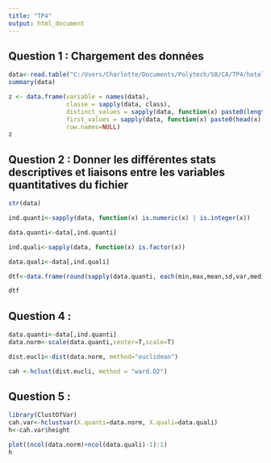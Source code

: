 ```yaml
---
title: "TP4"
output: html_document
---
```


## Question 1 : Chargement des données
```r
data<-read.table("C:/Users/Charlotte/Documents/Polytech/S8/CA/TP4/hotel.txt",header=TRUE,sep=",")
summary(data)
```
```r
z <- data.frame(variable = names(data), 
                classe = sapply(data, class), 
                distinct_values = sapply(data, function(x) paste0(length(unique(x)))),
                first_values = sapply(data, function(x) paste0(head(x)[1:4], collapse=',')),
                row.names=NULL)
z

```

## Question 2 : Donner les différentes stats descriptives et liaisons entre les variables quantitatives du fichier
```r
str(data)
```

```r
ind.quanti<-sapply(data, function(x) is.numeric(x) | is.integer(x))

data.quanti<-data[,ind.quanti]

ind.quali<-sapply(data, function(x) is.factor(x))

data.quali<-data[,ind.quali]
```

```r
dtf<-data.frame(round(sapply(data.quanti, each(min,max,mean,sd,var,median,IQR)),2))

dtf
```






## Question 4 :
```r
data.quanti<-data[,ind.quanti]
data.norm<-scale(data.quanti,center=T,scale=T)

dist.eucli<-dist(data.norm, method="euclidean")

cah <-hclust(dist.eucli, method = "ward.D2")
```
## Question 5 :

```r
library(ClustOfVar)
cah.var<-hclustvar(X.quanti=data.norm, X.quali=data.quali)
h<-cah.var$height

plot((ncol(data.norm)+ncol(data.quali)-1):1)
h
```

